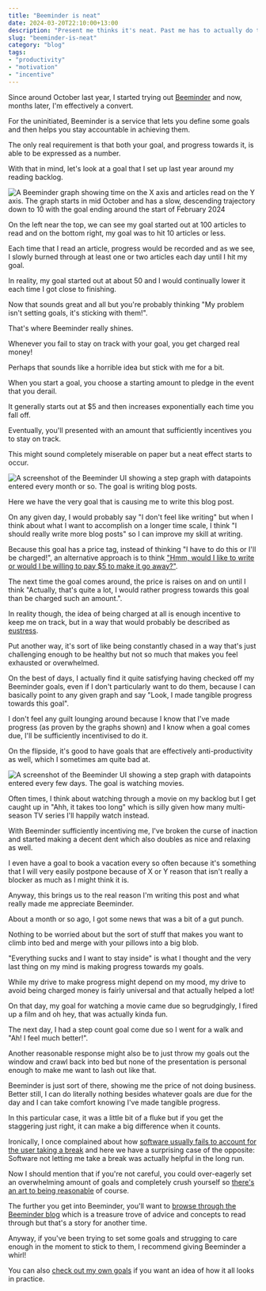 ```yaml
---
title: "Beeminder is neat"
date: 2024-03-20T22:10:00+13:00
description: "Present me thinks it's neat. Past me has to actually do the work and didn't enjoy it so much."
slug: "beeminder-is-neat"
category: "blog"
tags:
- "productivity"
- "motivation"
- "incentive"
---
```


Since around October last year, I started trying out [Beeminder](https://beeminder.com) and now, months later, I'm effectively a convert.

For the uninitiated, Beeminder is a service that lets you define some goals and then helps you stay accountable in achieving them.

The only real requirement is that both your goal, and progress towards it, is able to be expressed as a number.

With that in mind, let's look at a goal that I set up last year around my reading backlog.

![A Beeminder graph showing time on the X axis and articles read on the Y axis. The graph starts in mid October and has a slow, descending trajectory down to 10 with the goal ending around the start of February 2024](https://www.beeminder.com/utf9k/reader.png)

On the left near the top, we can see my goal started out at 100 articles to read and on the bottom right, my goal was to hit 10 articles or less.

Each time that I read an article, progress would be recorded and as we see, I slowly burned through at least one or two articles each day until I hit my goal.

In reality, my goal started out at about 50 and I would continually lower it each time I got close to finishing.

Now that sounds great and all but you're probably thinking "My problem isn't setting goals, it's sticking with them!".

That's where Beeminder really shines.

Whenever you fail to stay on track with your goal, you get charged real money!

Perhaps that sounds like a horrible idea but stick with me for a bit.

When you start a goal, you choose a starting amount to pledge in the event that you derail.

It generally starts out at $5 and then increases exponentially each time you fall off.

Eventually, you'll presented with an amount that sufficiently incentives you to stay on track.

This might sound completely miserable on paper but a neat effect starts to occur.

![A screenshot of the Beeminder UI showing a step graph with datapoints entered every month or so. The goal is writing blog posts.](https://cdn.utf9k.net/blog/beeminder-is-neat/blog-goal.png)

Here we have the very goal that is causing me to write this blog post.

On any given day, I would probably say "I don't feel like writing" but when I think about what I want to accomplish on a longer time scale, I think "I should really write more blog posts" so I can improve my skill at writing.

Because this goal has a price tag, instead of thinking "I have to do this or I'll be charged!", an alternative approach is to think ["Hmm, would I like to write or would I be willing to pay $5 to make it go away?"](https://blog.beeminder.com/depunish).

The next time the goal comes around, the price is raises on and on until I think "Actually, that's quite a lot, I would rather progress towards this goal than be charged such an amount.".

In reality though, the idea of being charged at all is enough incentive to keep me on track, but in a way that would probably be described as [eustress](https://en.wikipedia.org/wiki/Eustress).

Put another way, it's sort of like being constantly chased in a way that's just challenging enough to be healthy but not so much that makes you feel exhausted or overwhelmed.

On the best of days, I actually find it quite satisfying having checked off my Beeminder goals, even if I don't particularly want to do them, because I can basically point to any given graph and say "Look, I made tangible progress towards this goal".

I don't feel any guilt lounging around because I know that I've made progress (as proven by the graphs shown) and I know when a goal comes due, I'll be sufficiently incentivised to do it.

On the flipside, it's good to have goals that are effectively anti-productivity as well, which I sometimes am quite bad at.

![A screenshot of the Beeminder UI showing a step graph with datapoints entered every few days. The goal is watching movies.](https://cdn.utf9k.net/blog/beeminder-is-neat/movies-goal.png)

Often times, I think about watching through a movie on my backlog but I get caught up in "Ahh, it takes too long" which is silly given how many multi-season TV series I'll happily watch instead.

With Beeminder sufficiently incentiving me, I've broken the curse of inaction and started making a decent dent which also doubles as nice and relaxing as well.

I even have a goal to book a vacation every so often because it's something that I will very easily postpone because of X or Y reason that isn't really a blocker as much as I might think it is.

Anyway, this brings us to the real reason I'm writing this post and what really made me appreciate Beeminder.

About a month or so ago, I got some news that was a bit of a gut punch.

Nothing to be worried about but the sort of stuff that makes you want to climb into bed and merge with your pillows into a big blob.

"Everything sucks and I want to stay inside" is what I thought and the very last thing on my mind is making progress towards my goals.

While my drive to make progress might depend on my mood, my drive to avoid being charged money is fairly universal and that actually helped a lot!

On that day, my goal for watching a movie came due so begrudgingly, I fired up a film and oh hey, that was actually kinda fun.

The next day, I had a step count goal come due so I went for a walk and "Ah! I feel much better!".

Another reasonable response might also be to just throw my goals out the window and crawl back into bed but none of the presentation is personal enough to make me want to lash out like that.

Beeminder is just sort of there, showing me the price of not doing business. Better still, I can do literally nothing besides whatever goals are due for the day and I can take comfort knowing I've made tangible progress.

In this particular case, it was a little bit of a fluke but if you get the staggering just right, it can make a big difference when it counts.

Ironically, I once complained about how [software usually fails to account for the user taking a break](http://localhost:1313/blog/who-is-software-even-for) and here we have a surprising case of the opposite: Software not letting me take a break was actually helpful in the long run.

Now I should mention that if you're not careful, you could over-eagerly set an overwhelming amount of goals and completely crush yourself so [there's an art to being reasonable](https://blog.beeminder.com/calendial/) of course.

The further you get into Beeminder, you'll want to [browse through the Beeminder blog](https://blog.beeminder.com/) which is a treasure trove of advice and concepts to read through but that's a story for another time.

Anyway, if you've been trying to set some goals and strugging to care enough in the moment to stick to them, I recommend giving Beeminder a whirl!

You can also [check out my own goals](https://www.beeminder.com/utf9k) if you want an idea of how it all looks in practice.